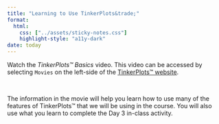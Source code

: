 ```yaml
---
title: "Learning to Use TinkerPlots&trade;"
format:
  html:
    css: ["../assets/sticky-notes.css"]
    highlight-style: "a11y-dark"
date: today
---
```



Watch the *TinkerPlots&trade; Basics* video. This video can be accessed by selecting `Movies` on the left-side of the [TinkerPlots&trade; website](http://www.tinkerplots.com).

<br />

The information in the movie will help you learn how to use many of the features of TinkerPlots&trade; that we will be using in the course. You will also use what you learn to complete the Day 3 in-class activity.



